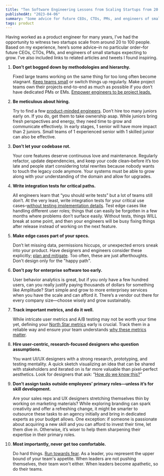 ```yaml
---
title: "Ten Software Engineering Lessons from Scaling Startups from 20 to 100 People"
publishedAt: "2023-04-06"
summary: "Some advice for future CEOs, CTOs, PMs, and engineers of small startups expecting to grow."
tags: product
---
```


Having worked as a product engineer for many years, I’ve had the opportunity to witness two startups scale from around 20 to 100 people.
Based on my experience, here’s some advice–in no particular order–for future CEOs, CTOs, PMs, and engineers of small startups expecting to grow.
I’ve also included links to related articles and tweets I found inspiring.

1. **Don’t get bogged down by methodologies and hierarchy.**

   Fixed large teams working on the same thing for too long often become stagnant.
   [Keep teams small](https://basecamp.com/articles/how-we-structure-our-teams) or switch things up regularly.
   Make project teams own their projects end-to-end as much as possible if you don’t have dedicated PMs or EMs.
   [Empower engineers to be project leads.](https://blog.pragmaticengineer.com/project-management-at-big-tech/)

1. **Be meticulous about hiring.**

   Try to find a few [product-minded engineers](https://blog.pragmaticengineer.com/the-product-minded-engineer/).
   Don’t hire too many juniors early on. If you do, get them to take ownership asap.
   While juniors bring fresh perspectives and energy, they need time to grow and communicate effectively.
   In early stages, 1 senior will have more impact than 2 juniors. Small teams of 1 experienced senior with 1 skilled junior can also be effective.

1. **Don’t let your codebase rot.**

   Your core features deserve continuous love and maintenance.
   Regularly refactor, update dependencies, and keep your code clean–before it’s too late and people start considering total rewrites because nobody wants to touch the legacy code anymore.
   Your systems must be able to grow along with your understanding of the domain and allow for upgrades.

1. **Write integration tests for critical paths.**

   All engineers learn that “you should write tests” but a lot of teams still don’t.
   At the very least, write integration tests for your critical use cases–[without testing implementation details](https://kentcdodds.com/blog/testing-implementation-details).
   Test edge cases like handling different user roles; things that can easily be forgotten in a few months where problems don’t surface easily.
   Without tests, things WILL break at some point, and then your engineers will be busy fixing things after release instead of working on the next feature.

1. **Make edge cases part of your specs.**

   Don’t let missing data, permissions hiccups, or unexpected errors sneak into your product.
   Have designers and engineers consider these explicitly; [plan and mitigate](https://twitter.com/carlvellotti/status/1640789675169161221).
   Too often, these are just afterthoughts. Don't design only for the "happy path".

1. **Don’t pay for enterprise software too early.**

   User behavior analytics is great, but if you only have a few hundred users, can you really justify paying thousands of dollars for something like Amplitude?
   Start simple and grow to more enterprisey services when you have the scale and can afford it.
   There’s a vendor out there for every company size—choose wisely and grow sustainably.

1. **Track important metrics, and do it well.**

   While intricate user metrics and A/B testing may not be worth your time yet, defining your [North Star metrics](https://twitter.com/alexgarcia_atx/status/1454475114439917574?s=21) early is crucial.
   Track them in a reliable way and ensure your team understands [why these metrics matter](https://future.com/north-star-metrics).

1. **Hire user-centric, research-focused designers who question assumptions.**

   You want UI/UX designers with a strong research, prototyping, and testing mentality.
   A quick sketch visualizing an idea that can be shared with stakeholders and iterated on is far more valuable than pixel-perfect aesthetics.
   Look for designers that ask: “[How do we know this?](https://twitter.com/tranhelen/status/1640789943013502976)”

1. **Don’t assign tasks outside employees’ primary roles—unless it’s for skill development.**

   Are your sales reps and UX designers stretching themselves thin by working on marketing materials?
   While exploring branding can spark creativity and offer a refreshing change, it might be smarter to outsource these tasks to an agency initially and bring in dedicated experts as your budget allows.
   One exception: if someone is passionate about acquiring a new skill and you can afford to invest their time, let them dive in.
   Otherwise, it’s wiser to help them sharpening their expertise in their primary roles.

1. **Most importantly, never get too comfortable.**

   Do hard things. [Run towards fear](http://sophieshepherd.com/six-years/).
   As a leader, you represent the upper bound of your team's appetite.
   When leaders are not pushing themselves, their team won't either.
   When leaders become apathetic, so do their teams.
